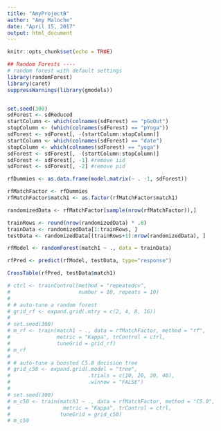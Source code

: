 ```yaml
---
title: "AmyProjectB"
author: "Amy Maloche"
date: "April 15, 2017"
output: html_document
---
```


```r
knitr::opts_chunk$set(echo = TRUE)
```


```r

## Random Forests ----
# random forest with default settings
library(randomForest)
library(caret)
suppressWarnings(library(gmodels))


set.seed(300)
sdForest <- sdReduced
startColumn <- which(colnames(sdForest) == "pGoOut")
stopColumn <- (which(colnames(sdForest) == "pYoga"))
sdForest <- sdForest[, -(startColumn:stopColumn)]
startColumn <- which(colnames(sdForest) == "date")
stopColumn <- which(colnames(sdForest) == "yoga")
sdForest <- sdForest[, -(startColumn:stopColumn)]
sdForest <- sdForest[, -1] #remove iid
sdForest <- sdForest[, -2] #remove pid

rfDummies <- as.data.frame(model.matrix(~ . -1, sdForest))

rfMatchFactor <- rfDummies
rfMatchFactor$match1 <- as.factor(rfMatchFactor$match1)

randomizedData <- rfMatchFactor[sample(nrow(rfMatchFactor)),]

trainRows <- round(nrow(randomizedData) * .8)
trainData <- randomizedData[1:trainRows, ]
testData <- randomizedData[(trainRows+1):nrow(randomizedData), ]

rfModel <- randomForest(match1 ~ ., data = trainData)

rfPred <- predict(rfModel, testData, type="response")

CrossTable(rfPred, testData$match1)

# ctrl <- trainControl(method = "repeatedcv",
#                      number = 10, repeats = 10)
# 
# # auto-tune a random forest
# grid_rf <- expand.grid(.mtry = c(2, 4, 8, 16))
# 
# set.seed(300)
# m_rf <- train(match1 ~ ., data = rfMatchFactor, method = "rf",
#               metric = "Kappa", trControl = ctrl,
#               tuneGrid = grid_rf)
# m_rf
# 
# # auto-tune a boosted C5.0 decision tree
# grid_c50 <- expand.grid(.model = "tree",
#                         .trials = c(10, 20, 30, 40),
#                         .winnow = "FALSE")
# 
# set.seed(300)
# m_c50 <- train(match1 ~ ., data = rfMatchFactor, method = "C5.0",
#                 metric = "Kappa", trControl = ctrl,
#                tuneGrid = grid_c50)
# m_c50


```
